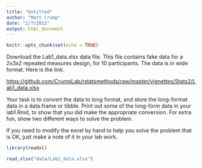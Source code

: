 ```yaml
---
title: "Untitled"
author: "Matt Crump"
date: "2/7/2022"
output: html_document
---
```


```r
knitr::opts_chunk$set(echo = TRUE)
```

Download the Lab1_data.xlsx data file. This file contains fake data for a 2x3x2 repeated measures design, for 10 participants. The data is in wide format. Here is the link.

<https://github.com/CrumpLab/rstatsmethods/raw/master/vignettes/Stats2/Lab1_data.xlsx>

Your task is to convert the data to long format, and store the long-format data in a data.frame or tibble. Print out some of the long-form data in your lab1.Rmd, to show that you did make the appropriate conversion. For extra fun, show two different ways to solve the problem.

If you need to modify the excel by hand to help you solve the problem that is OK, just make a note of it in your lab work.



```r
library(readxl)

read_xlsx("data/Lab1_data.xlsx")
```

